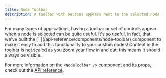 ```yaml
---
title: Node Toolbar
description: A toolbar with buttons appears next to the selected node
---
```



<ExampleLayout>
For many types of applications, having a toolbar or set of controls appear when
a node is selected can be quite useful. It's so useful, in fact, that we've built
the [`<NodeToolbar />`](/api-reference/components/node-toolbar) component to make
it easy to add this functionality to your custom nodes!

<Callout type="info">
  Content in the toolbar is not scaled as you zoom your flow in and out: this
  means it should always be visible.
</Callout>

<RemoteCodeViewer route="examples/nodes/node-toolbar" framework="react" />

For more information on the `<NodeToolbar />` component and its props, check out
the [API reference](/api-reference/components/node-toolbar).

</ExampleLayout>
